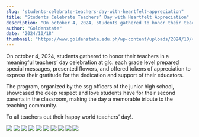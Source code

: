 ```yaml
---
slug: "students-celebrate-teachers-day-with-heartfelt-appreciation"
title: "Students Celebrate Teachers’ Day with Heartfelt Appreciation"
description: "On october 4, 2024, students gathered to honor their teachers in a meaningful teachers’ day..."
author: "Goldenstate"
date: "2024/10/18"
thumbnail: "https://www.goldenstate.edu.ph/wp-content/uploads/2024/10/462087739_1058232119421005_3136602395033593207_n.jpg"
---
```


On october 4, 2024, students gathered to honor their teachers in a meaningful teachers’ day celebration at glc. each grade level prepared special messages, presented flowers, and offered tokens of appreciation to express their gratitude for the dedication and support of their educators.

The program, organized by the ssg officers of the junior high school, showcased the deep respect and love students have for their second parents in the classroom, making the day a memorable tribute to the teaching community.

To all teachers out their happy world teachers’ day!.

![](https://www.goldenstate.edu.ph/wp-content/uploads/2024/10/461980102_1058232062754344_2481986318578931986_n.jpg)
![](https://www.goldenstate.edu.ph/wp-content/uploads/2024/10/462031613_1058232696087614_2705071143479478848_n.jpg)
![](https://www.goldenstate.edu.ph/wp-content/uploads/2024/10/462087739_1058232119421005_3136602395033593207_n.jpg)
![](https://www.goldenstate.edu.ph/wp-content/uploads/2024/10/462089788_1058232259420991_1055302575027369034_n.jpg)
![](https://www.goldenstate.edu.ph/wp-content/uploads/2024/10/462105982_1058232196087664_5593982534871163674_n.jpg)
![](https://www.goldenstate.edu.ph/wp-content/uploads/2024/10/462129159_1058232279420989_2244638799634804933_n.jpg)
![](https://www.goldenstate.edu.ph/wp-content/uploads/2024/10/462134181_1058232229420994_8912904992320589022_n.jpg)
![](https://www.goldenstate.edu.ph/wp-content/uploads/2024/10/462165896_1058232389420978_104743318009924390_n.jpg)
![](https://static.xx.fbcdn.net/images/emoji.php/v9/t97/1/16/1fa75.png)
![](https://static.xx.fbcdn.net/images/emoji.php/v9/t15/1/16/1f49b.png)